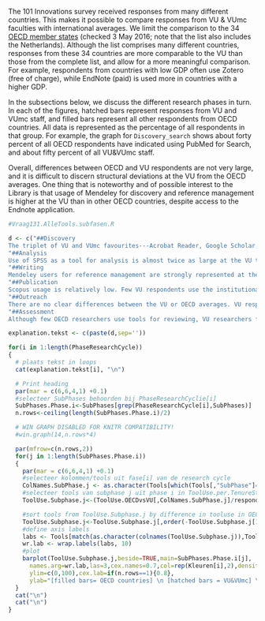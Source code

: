 <!-- # VU&VUmc vs OECD countries -->

The 101 Innovations survey received responses from many different countries. This makes it possible to compare responses from VU & VUmc faculties with international averages. We limit the comparison to the 34 [OECD member states](http://www.oecd.org/about/membersandpartners/list-oecd-member-countries.htm) (checked 3 May 2016; note that the list also includes the Netherlands). Although the list comprises many different countries, responses from these 34 countries are more comparable to the VU than those from the complete list, and allow for a more meaningful comparison. For example, respondents from countries with low GDP often use Zotero (free of charge), while EndNote (paid) is used more in countries with a higher GDP.

In the subsections below, we discuss the different research phases in turn. In each of the figures, hatched bars represent responses from VU and VUmc staff, and filled bars represent all other respondents from OECD countries. All data is represented as the percentage of all respondents in that group. For example, the graph for `Discovery_search` shows about forty percent of all OECD respondents have indicated using PubMed for Search, and about fifty percent of all VU&VUmc staff.

Overall, differences between OECD and VU respondents are not very large, and it is difficult to discern structural deviations at the VU from the OECD averages. One thing that is noteworthy and of possible interest to the Library is that usage of Mendeley for discovery and reference management is higher at the VU than in other OECD countries, despite access to the Endnote application.

<!--
 - betere legenda maken;
 - axis-beschrijving kan veel korter;
 - y axis beter op (25-)50-(75-)100 %?
 - OECD=incl Nederland?
 - why are some graphs so much higher?
-->


```r
#Vraag131.AlleTools.subfasen.R

d <- c("##Discovery
The triplet of VU and VUmc favourites---Acrobat Reader, Google Scholar, institutional access--- are popular in the OECD as well. For searching, PubMed and Mendeley are used more often by VU staff, while Scopus is used less (no surprise here, since the VU has no subscription at the time of the survey).",
"##Analysis
Use of SPSS as a tool for analysis is almost twice as large at the VU than for the OECD average.",
"##Writing
Mendeley users for reference management are strongly represented at the VU. The preference for Mendeley is at the expense of all other tools except Endnote. For writing, VU respondents are relatively traditional, with high usage of MS Word and low usage of Google Docs and LaTeX.",
"##Publication
Scopus usage is relatively low. Few VU respondents use the institutional repository for archival.",
"##Outreach
There are no clear differences between the VU or OECD averages. VU respondents seem to use more tools for outreach to the general public (mainly through Twitter, WordPress, and the Wikipedia), but differences are not substantial",
"##Assessment
Although few OECD researchers use tools for reviewing, VU researchers fall below this international average. For measuring impact, AltMetric is less popular with VU researchers than in the OECD. The lower use of Scopus also stands out, but Scopus is not supported at the VU.")

explanation.tekst <- c(paste(d,sep=''))

for(i in 1:length(PhaseResearchCycle))
{
  # plaats tekst in loops
  cat(explanation.tekst[i], "\n")

  # Print heading
  par(mar = c(6,6,4,1) +0.1)
  #selecteer SubPhases behoorden bij PhaseResearchCyclie[i]
  SubPhases.Phase.i<-SubPhases[grep(PhaseResearchCycle[i],SubPhases)]
  n.rows<-ceiling(length(SubPhases.Phase.i)/2)

  # WIN GRAPH DISABLED FOR KNITR COMPATIBILITY!
  #win.graph(14,n.rows*4)

  par(mfrow=c(n.rows,2))
  for(j in 1:length(SubPhases.Phase.i))
  {
    par(mar = c(6,6,4,1) +0.1)
    #selecteer kolommen/tools uit fase[i] van de research cycle
    ColNames.SubPhase.j <- as.character(Tools[which(Tools[,"SubPhase"]==SubPhases.Phase.i[j]),"Variable.name"])
    #selecteer tools van subphase j uit phase i in ToolUse.per.TenureStatus
    ToolUse.Subphase.j<-(ToolUse.OECDvsVU[,ColNames.SubPhase.j]/respondenten.OECDvsVU)*100

    #sort tools from ToolUse.Subphase.j by difference in tooluse in OECD-countries
    ToolUse.Subphase.j<-ToolUse.Subphase.j[,order(-ToolUse.Subphase.j[1,])]
    #define axis labels
    labs <- Tools[match(as.character(colnames(ToolUse.Subphase.j)),Tools[,"Variable.name"]),"Tool.name"]
    wr.lab <- wrap.labels(labs, 10)
    #plot
    barplot(ToolUse.Subphase.j,beside=TRUE,main=SubPhases.Phase.i[j],
      names.arg=wr.lab,las=3,cex.names=0.7,col=rep(Kleuren[i],2),density=c(1000,20),
      ylim=c(0,100),cex.lab=if(n.rows==1){0.8},
      ylab="[filled bars= OECD countries] \n [hatched bars = VU&VUmc] \n % tool users")
  }
  cat("\n")
  cat("\n")
}
```
